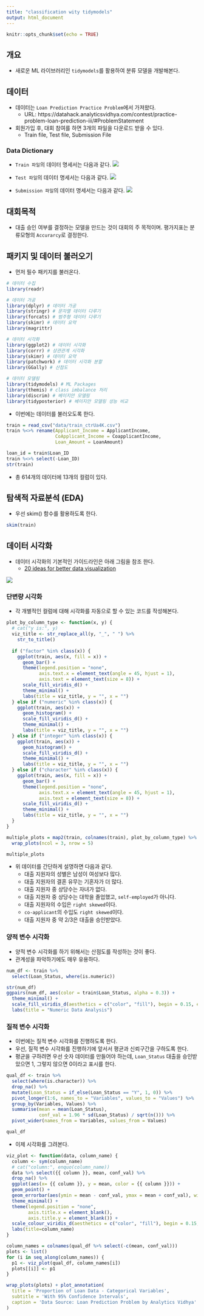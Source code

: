```yaml
---
title: "classification wity tidymodels"
output: html_document
---
```


```r
knitr::opts_chunk$set(echo = TRUE)
```

## 개요
- 새로운 ML 라이브러리인 `tidymodels`를 활용하여 분류 모델을 개발해본다. 

## 데이터
- 데이터는 `Loan Prediction Practice Problem`에서 가져왔다. 
  + URL: https://datahack.analyticsvidhya.com/contest/practice-problem-loan-prediction-iii/#ProblemStatement
- 회원가입 후, 대회 참여를 하면 3개의 파일을 다운로드 받을 수 있다. 
  + Train file, Test file, Submission File

### Data Dictionary
- `Train 파일`의 데이터 명세서는 다음과 같다. 
![](img/train.png)

- `Test 파일`의 데이터 명세서는 다음과 같다. 
![](img/test.png)

- `Submission 파일`의 데이터 명세서는 다음과 같다. 
![](img/submission.png)

## 대회목적
- 대출 승인 여부를 결정하는 모델을 만드는 것이 대회의 주 목적이며. 평가지표는 분류모형의 `Accurarcy`로 결정한다. 

## 패키지 및 데이터 불러오기
- 먼저 필수 패키지를 불러온다. 
```r
# 데이터 수집
library(readr)

# 데이터 가공
library(dplyr) # 데이터 가공
library(stringr) # 문자열 데이터 다루기 
library(forcats) # 범주형 데이터 다루기
library(skimr) # 데이터 요약
library(magrittr)

# 데이터 시각화
library(ggplot2) # 데이터 시각화 
library(corrr) # 상관관계 시각화
library(skimr) # 데이터 요약
library(patchwork) # 데이터 시각화 분할
library(GGally) # 산점도

# 데이터 모델링
library(tidymodels) # ML Packages 
library(themis) # class imbalance 처리
library(discrim) # 베이지안 모델링
library(tidyposterior) # 베이지안 모델링 성능 비교
```

- 이번에는 데이터를 불러오도록 한다. 
```r
train = read_csv("data/train_ctrUa4K.csv")
train %<>% rename(Applicant_Income = ApplicantIncome,
                  CoApplicant_Income = CoapplicantIncome,
                  Loan_Amount = LoanAmount) 

loan_id = train$Loan_ID
train %<>% select(-Loan_ID)
str(train)
```

- 총 614개의 데이터에 13개의 컬럼이 있다. 

## 탐색적 자료분석 (EDA)
- 우선 skim() 함수를 활용하도록 한다. 
```r
skim(train)
```

## 데이터 시각화 
- 데이터 시각화의 기본적인 가이드라인은 아래 그림을 참조 한다. 
  + [20 ideas for better data visualization](https://uxdesign.cc/20-ideas-for-better-data-visualization-73f7e3c2782d)

![](img/viz_guideline_20.jpeg)

### 단변량 시각화 
- 각 개별적인 컬럼에 대해 시각화를 자동으로 할 수 있는 코드를 작성해본다. 

```r
plot_by_column_type <- function(x, y) {
  # cat("y is:", y)
  viz_title <- str_replace_all(y, "_", " ") %>% 
    str_to_title()
  
  if ("factor" %in% class(x)) {
    ggplot(train, aes(x, fill = x)) + 
      geom_bar() + 
      theme(legend.position = "none", 
            axis.text.x = element_text(angle = 45, hjust = 1), 
            axis.text = element_text(size = 8)) + 
      scale_fill_viridis_d() + 
      theme_minimal() + 
      labs(title = viz_title, y = "", x = "")
  } else if ("numeric" %in% class(x)) {
    ggplot(train, aes(x)) + 
      geom_histogram() + 
      scale_fill_viridis_d() + 
      theme_minimal() + 
      labs(title = viz_title, y = "", x = "")
  } else if ("integer" %in% class(x)) {
    ggplot(train, aes(x)) + 
      geom_histogram() + 
      scale_fill_viridis_d() + 
      theme_minimal() + 
      labs(title = viz_title, y = "", x = "")
  } else if ("character" %in% class(x)) {
    ggplot(train, aes(x, fill = x)) + 
      geom_bar() + 
      theme(legend.position = "none", 
            axis.text.x = element_text(angle = 45, hjust = 1), 
            axis.text = element_text(size = 8)) + 
      scale_fill_viridis_d() + 
      theme_minimal() + 
      labs(title = viz_title, y = "", x = "")
  }
}

multiple_plots = map2(train, colnames(train), plot_by_column_type) %>% 
  wrap_plots(ncol = 3, nrow = 5)

multiple_plots
```

- 위 데이터를 간단하게 설명하면 다음과 같다. 
  + 대출 지원자의 성별은 남성이 여성보다 많다. 
  + 대출 지원자의 결혼 유무는 기혼자가 더 많다. 
  + 대출 지원자 중 상당수는 자녀가 없다. 
  + 대출 지원자 중 상당수는 대학을 졸업했고, `self-employed`가 아니다. 
  + 대출 지원자의 수입은 `right skewed`이다. 
  + `co-applicant`의 수입도 `right skewed`이다. 
  + 대출 지원자 중 약 2/3은 대출을 승인받았다. 
  
### 양적 변수 시각화
- 양적 변수 시각화를 하기 위해서는 산점도를 작성하는 것이 좋다. 
- 관계성을 파악하기에도 매우 유용하다. 

```r
num_df <- train %>% 
  select(Loan_Status, where(is.numeric)) 

str(num_df)
ggpairs(num_df, aes(color = train$Loan_Status, alpha = 0.3)) + 
  theme_minimal() + 
  scale_fill_viridis_d(aesthetics = c("color", "fill"), begin = 0.15, end = 0.85) + 
  labs(title = "Numeric Data Analysis")
```

### 질적 변수 시각화 
- 이번에는 질적 변수 시각화를 진행하도록 한다. 
- 우선, 질적 변수 시각화를 진행하기에 앞서서 평균과 신뢰구간을 구하도록 한다. 
- 평균을 구하려면 우선 숫자 데이터를 만들어야 하는데, `Loan_Status` 대출을 승인받았으면 1, 그렇지 않으면 0이라고 표시를 한다. 

```r
qual_df <- train %>% 
  select(where(is.character)) %>% 
  drop_na() %>% 
  mutate(Loan_Status = if_else(Loan_Status == "Y", 1, 0)) %>% 
  pivot_longer(1:6, names_to = "Variables", values_to = "Values") %>% 
  group_by(Variables, Values) %>% 
  summarise(mean = mean(Loan_Status), 
            conf_val = 1.96 * sd(Loan_Status) / sqrt(n())) %>% 
  pivot_wider(names_from = Variables, values_from = Values)

qual_df
```

- 이제 시각화를 그려본다. 
```r
viz_plot <- function(data, column_name) {
  column <- sym(column_name)
  # cat("column:", enquo(column_name))
  data %>% select({{ column }}, mean, conf_val) %>% 
  drop_na() %>% 
  ggplot(aes(x= {{ column }}, y = mean, color = {{ column }})) +
  geom_point() +
  geom_errorbar(aes(ymin = mean - conf_val, ymax = mean + conf_val), width = 0.1) +
  theme_minimal() +
  theme(legend.position = "none",
        axis.title.x = element_blank(),
        axis.title.y = element_blank()) +
  scale_colour_viridis_d(aesthetics = c("color", "fill"), begin = 0.15, end = 0.85) +
  labs(title=column_name)
}

column_names = colnames(qual_df %>% select(-c(mean, conf_val)))
plots <- list()
for (i in seq_along(column_names)) {
  p1 <- viz_plot(qual_df, column_names[i])
  plots[[i]] <- p1
}

wrap_plots(plots) + plot_annotation(
  title = 'Proportion of Loan Data - Categorical Variables',
  subtitle = 'With 95% Confidence Intervals',
  caption = 'Data Source: Loan Prediction Problem by Analytics Vidhya'
)
```


